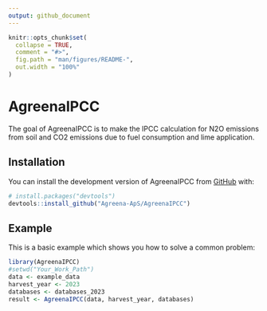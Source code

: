 ```yaml
---
output: github_document
---
```


<!-- README.md is generated from README.Rmd. Please edit that file -->

```r
knitr::opts_chunk$set(
  collapse = TRUE,
  comment = "#>",
  fig.path = "man/figures/README-",
  out.width = "100%"
)
```

# AgreenaIPCC

<!-- badges: start -->

<!-- badges: end -->

The goal of AgreenaIPCC is to make the IPCC calculation for N2O emissions from soil and CO2 emissions due to fuel consumption and lime application.

## Installation

You can install the development version of AgreenaIPCC from [GitHub](https://github.com/) with:

``` r
# install.packages("devtools")
devtools::install_github("Agreena-ApS/AgreenaIPCC")
```

## Example

This is a basic example which shows you how to solve a common problem:

```r
library(AgreenaIPCC)
#setwd("Your_Work_Path")
data <- example_data
harvest_year <- 2023
databases <- databases_2023
result <- AgreenaIPCC(data, harvest_year, databases)
```
